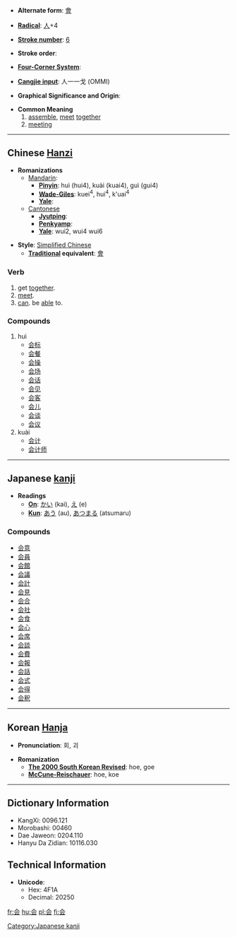 * '''Alternate form''': [[會]]

* '''[[Wiktionary:Chinese radical index| Radical]]''': [[Wiktionary:Chinese radical index 人|人]]+4

* '''[[Wiktionary:Chinese total strokes index|Stroke number]]''': [[Wiktionary:Chinese total strokes index 6|6]]

* '''Stroke order''': 

* '''[[Wiktionary:Chinese four corner index|Four-Corner System]]''': 

* '''[[Wiktionary:Chinese Cangjie index|Cangjie input]]''': 人一一戈 (OMMI)

* '''Graphical Significance and Origin''': 

* '''Common Meaning'''
*# [[assemble]], [[meet]] [[together]]
*# [[meeting]]

----

== Chinese [[Hanzi]] ==

* '''Romanizations'''
** [[Mandarin]]:
*** '''[[Pinyin]]''': huì (hui4), kuài (kuai4), guì (gui4)
*** '''[[Wade-Giles]]''': kuei<sup>4</sup>, hui<sup>4</sup>, k'uai<sup>4</sup>
*** '''[[Yale]]''': 
**[[Cantonese]]
***'''[[Jyutping]]''':
***'''[[Penkyamp]]''': 
***'''[[Yale]]''': wui2, wui4 wui6

* '''Style''': [[Simplified Chinese]] 
** '''[[Traditional Chinese|Traditional]] equivalent''': [[會]]

===Verb===
#get [[together]].
#[[meet]].
#[[can]]. be [[able]] to.

===Compounds===
#huì
#*[[会标]]
#*[[会餐]]
#*[[会操]]
#*[[会场]]
#*[[会话]]
#*[[会见]]
#*[[会客]]
#*[[会儿]]
#*[[会谈]]
#*[[会议]]
#kuài
#*[[会计]]
#*[[会计师]]


----

== Japanese [[kanji]] ==

* '''Readings'''
** '''[[On]]''': [[かい]] (kai), [[え]] (e)
** '''[[Kun]]''': [[あう]] (au), [[あつまる]] (atsumaru)

===Compounds===
*[[会意]]
*[[会員]]
*[[会館]]
*[[会議]]
*[[会計]]
*[[会見]]
*[[会合]]
*[[会社]]
*[[会食]]
*[[会心]]
*[[会席]]
*[[会談]]
*[[会費]]
*[[会報]]
*[[会話]]
*[[会式]]
*[[会得]]
*[[会釈]]
 

----

== Korean [[Hanja]] ==

* '''Pronunciation''': 회, 괴

* '''Romanization'''
** '''[[The 2000 South Korean Revised Romanization|The 2000 South Korean Revised]]''': hoe, goe
** '''[[McCune-Reischauer]]''': hoe, koe

----

== Dictionary Information ==

* KangXi: 0096.121
* Morobashi: 00460
* Dae Jaweon: 0204.110
* Hanyu Da Zidian: 10116.030

== Technical Information ==

* '''Unicode''':
** Hex: 4F1A
** Decimal: 20250

[[Category:Japanese kanji]]
[[fr:会]]
[[hu:会]]
[[pl:会]]
[[fi:会]]